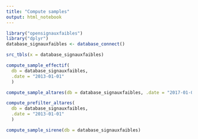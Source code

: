```yaml
---
title: "Compute samples"
output: html_notebook
---
```



```r
library("opensignauxfaibles")
library("dplyr")
database_signauxfaibles <- database_connect()
```

```r
src_tbls(x = database_signauxfaibles)
```

```r
compute_sample_effectif(
  db = database_signauxfaibles,
  .date = "2013-01-01"
  )
```

```r
compute_sample_altares(db = database_signauxfaibles, .date = "2017-01-01")
```

```r
compute_prefilter_altares(
  db = database_signauxfaibles,
  .date = "2013-01-01"
  )
```

```r
compute_sample_sirene(db = database_signauxfaibles)
```


